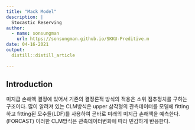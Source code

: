 ```yaml
---
title: "Mack Model"
description: |
  Stocastic Reserving
author:
  - name: sonsungman
    url: https://sonsungman.github.io/SKKU-Preditive.m
date: 04-16-2021
output:
  distill::distill_article

---
```



## Introduction


미지급 손해액 결정에 있어서 기존의 결정론적 방식의 적용은 소위 점추정치를 구하는 구조이다. 많이 알려져 있는 CLM방식은 upper 삼각형의 관측데이터를 모델에 fitting하고 fitting된 모수들(LDF)를 사용하여 곧바로 미래의 미지급 손해액을 예측한다.(FORCAST) 이러한 CLM방식은 관측데이터변화에 따라 민감하게 반응한다.  

